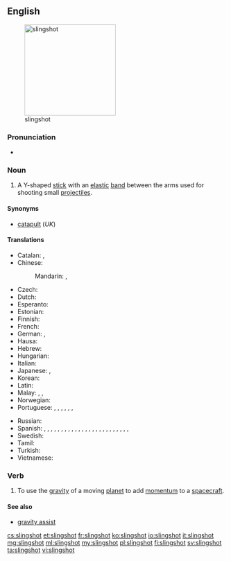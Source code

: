 ==English==
[[File:Slingshot (weapon).jpg|thumb|right|210px|slingshot]]

===Pronunciation===
* {{a|RP}} {{IPA|/ˈslɪŋʃɒt/}}

===Noun===
{{en-noun}}

# A Y-shaped [[stick]] with an [[elastic]] [[band]] between the arms used for shooting small [[projectile]]s.

====Synonyms====
* [[catapult]] (''UK'')

====Translations====
{{trans-top|Y-shaped stick}}
* Catalan: {{t-|ca|tirador|m}}, {{t-|ca|profunda}}
* Chinese:
*: Mandarin: {{t|cmn|彈弓|sc=Hani}}, {{t|cmn|弹弓|tr=dàngōng|sc=Hani}}
* Czech: {{t-|cs|prak|m}}
* Dutch: {{t+|nl|katapult|m}}
* Esperanto: {{t-|eo|ŝtonĵetileto}}
* Estonian: {{t-|et|ragulka}}
* Finnish: {{t+|fi|ritsa}}
* French: {{t+|fr|fronde|f}}
* German: {{t-|de|Schleuder|f}}, {{t+|de|Zwille|f}}
* Hausa: {{t-|ha|majajjawa|f|alt=màjajjawā}}
* Hebrew: {{t+|he|רוגטקה|sc=Hebr}}
* Hungarian: {{t-|hu|csúzli}}
* Italian: {{t-|it|fionda|f}}
* Japanese: {{t+|ja|パチンコ|tr=pachinko|sc=Jpan}}, {{t-|ja|スリングショット|tr=suringshotto|sc=Jpan}}
* Korean: {{t+|ko|새총|tr=saechong|sc=Hang}}
* Latin: {{t-|la|fustibalus|m}}
* Malay: {{t-|ms|lastik}}, {{t|ms|tarbil}}, {{t|ms|jepretan}}
* Norwegian: {{t-|no|sprettert|m}}
* Portuguese: {{t+|pt|estilingue}}, {{t+|pt|baladeira}}, {{t-|pt|atiradeira|f}}, {{t+|pt|fisga|f}}, {{t-|pt|bodoque|m}}, {{t+|pt|funda|f}}, {{t-|pt|setra|f}}
{{trans-mid}}
* Russian: {{t+|ru|рогатка|f|tr=rogátka}}
* Spanish: {{t-|es|baladora|f}} {{qualifier|Peruvian Amazonia}}, {{t-|es|biombo|m}} {{qualifier|Panama}}, {{t-|es|catapulta|f}} {{qualifier|Costa Rica}}, {{t-|es|cauchera|f}} {{qualifier|Colombia}}, {{t+|es|charpe|m}} {{qualifier|Southwestern Mexico}}, {{t-|es|chilinchate|m}} {{qualifier|Honduras}}, {{t+|es|china|f}} {{qualifier|Venezuela}}, {{t-|es|estiladera|f}} {{qualifier|Spain's Canary Islands}}, {{t+|es|fonda|f}} {{qualifier|Central and Western Venezuela}}, {{t+|es|gomera|f}} {{qualifier|Argentina}}, {{t+|es|gomero|m}} {{qualifier|Northwestern and Southern Central Spain}}, {{t+|es|honda|f}} {{qualifier|Bolivia|Colombian Atlantic Coast|Chile|Guatemala|Northwestern Argentina|Northwestern Venezuela|Peru|Uruguay}}, {{t-|es|hondilla|f}} {{qualifier|El Salvador|Honduras}}, {{t-|es|hondita|f}} {{qualifier|Paraguay}}, {{t-|es|hulera|f}} {{qualifier|Nicaragua}}, {{t-|es|jebe|m}} {{qualifier|Peru}}, {{t-|es|resortera|f}} {{qualifier|Costa Rica|Ecuador|Mexican standard usage}}, {{t-|es|tiracantos|m}} {{qualifier|Western Central Spain}}, {{t-|es|tirachinas|m}} {{qualifier|Spain standard usage}}, {{t-|es|tirachinos|m}} {{qualifier|Southwestern Spain}}, {{t-|es|tiradera|f}} {{qualifier|Spain's Canary Islands}}, {{t+|es|tirador|m}} {{qualifier|Northwestern Mexico|Southern Central and Northeastern Spain}}, {{t-|es|tiragomas|m}} {{qualifier|Northern Central Spain|specifically Cantabria, Basque Country, Soria, La Rioja and Aragon}}, {{t-|es|tirahule|m}} {{qualifier|Southeastern Mexico}}, {{t-|es|tirapiedras|m}} {{qualifier|Cuba|Dominican Republic}}, {{t-|es|tira-tira|m}} {{qualifier|Northwestern Venezuela, specifically State of Falcon}}
* Swedish: {{t-|sv|slangbella|c}}
* Tamil: {{t+|ta|சுண்டுவில்|tr=cuṇṭuvil}}
* Turkish: {{t+|tr|sapan}}
* Vietnamese: {{t+|vi|súng cao su}}
{{trans-bottom}}

===Verb===
{{en-verb|slingshot|t|ed}}

# To use the [[gravity]] of a moving [[planet]] to add [[momentum]] to a [[spacecraft]].

====See also====
* [[gravity assist]]

[[cs:slingshot]]
[[et:slingshot]]
[[fr:slingshot]]
[[ko:slingshot]]
[[io:slingshot]]
[[it:slingshot]]
[[mg:slingshot]]
[[ml:slingshot]]
[[my:slingshot]]
[[pl:slingshot]]
[[fi:slingshot]]
[[sv:slingshot]]
[[ta:slingshot]]
[[vi:slingshot]]